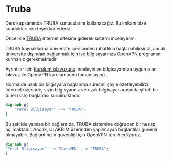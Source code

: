 # Truba

Ders kapsamında TRUBA sunucularını kullanacağız. Bu imkanı bize sundukları için teşekkür ederiz.

Öncelikle [TRUBA](https://docs.truba.gov.tr/index.html) internet sitesine giderek sistemi inceleyelim.

TRUBA kaynaklarına üniversite içerisinden rahatlıkla bağlanabilirsiniz, ancak üniversite dışından bağlanmak için ise bilgisayarınza OpenVPN programını kurmanız gerekmektedir. 

Ayrıntılar için [Kurulum kılavuzunu](https://docs.truba.gov.tr/TRUBA/kullanici-el-kitabi/open-vpn/index.html) inceleyin ve bilgisayarınza uygun olan kılavuz ile OpenVPN kurulumuunu tamamlayınız.

Normalde uzak bir bilgisyara bağlanma sürecini şöyle özetleyebilirzi. İnternet üzerinde, sizin bilgisyarınız ve uzak bilgisayar arasında şifreli bir tünel (ssh) bağlantısı kurulmaktadır.

```{dot}
digraph g{
    "Yerel Bilgisayar" --> "TRUBA";
}
```

Bu şekilde yapılan bir bağlantıda, TRUBA sistemine doğrudan bir hesap açılmaktadır. Ancak, ULAKBİM üzerinden yapılmayan bağlantılar güvenli olmayabiir. Bağlantınızın güvenliği için OpenVPN tercih ediyoruz.

```{dot}
digraph g{
"Yerel Bilgisayar" --> "OpenVPN" --> "TRUBA";
}
```

